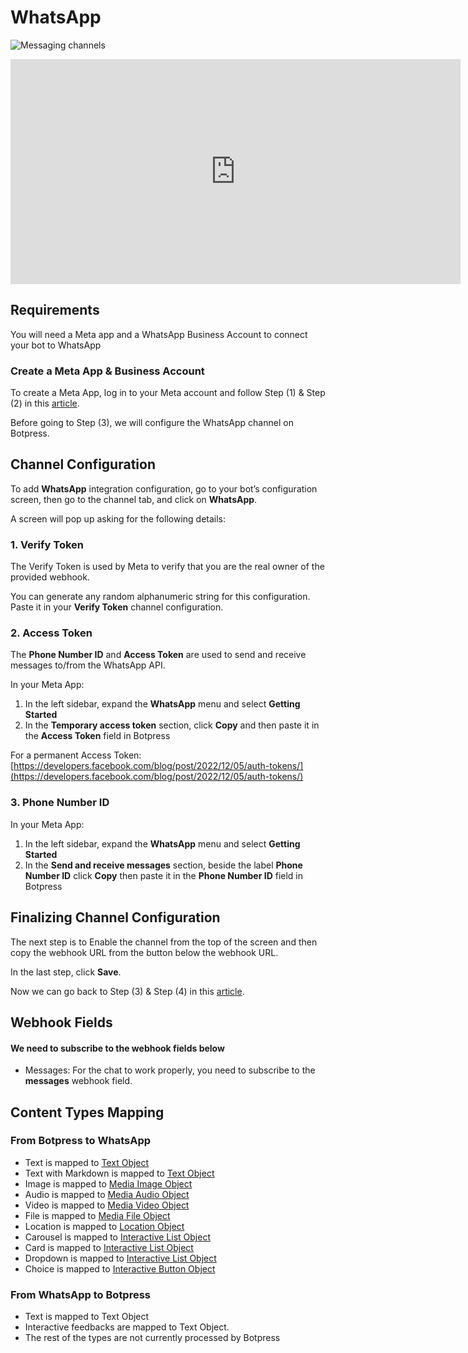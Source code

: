 # WhatsApp

![Messaging channels](/docs/content/whatsapp-banner.png)

<iframe
  data-youtube-iframe
  width="720"
  height="360"
  src="https://www.youtube.com/embed/LQd1iGJLj58"
  title="YouTube video player"
  frameborder="0"
  allow="accelerometer; autoplay; clipboard-write; encrypted-media; gyroscope; picture-in-picture; web-share"
  allowfullscreen
></iframe>

## Requirements

You will need a Meta app and a WhatsApp Business Account to connect your bot to WhatsApp

### Create a Meta App & Business Account

To create a Meta App, log in to your Meta account and follow Step (1) & Step (2) in this [article](https://developers.facebook.com/docs/whatsapp/cloud-api/get-started#set-up-developer-assets).

Before going to Step (3), we will configure the WhatsApp channel on Botpress.

## Channel Configuration

To add **WhatsApp** integration configuration, go to your bot’s configuration screen, then go to the channel tab, and click on **WhatsApp**.

A screen will pop up asking for the following details:

### 1. Verify Token

The Verify Token is used by Meta to verify that you are the real owner of the provided webhook.

You can generate any random alphanumeric string for this configuration. Paste it in your **Verify Token** channel configuration.

### 2. Access Token

The **Phone Number ID** and **Access Token** are used to send and receive messages to/from the WhatsApp API.

In your Meta App:

1.  In the left sidebar, expand the **WhatsApp** menu and select **Getting Started**
2.  In the **Temporary access token** section, click **Copy** and then paste it in the **Access Token** field in Botpress

For a permanent Access Token: [https://developers.facebook.com/blog/post/2022/12/05/auth-tokens/](https://developers.facebook.com/blog/post/2022/12/05/auth-tokens/)

### 3. Phone Number ID

In your Meta App:

1.  In the left sidebar, expand the **WhatsApp** menu and select **Getting Started**
2.  In the **Send and receive messages** section, beside the label **Phone Number ID** click **Copy** then paste it in the **Phone Number ID** field in Botpress

## Finalizing Channel Configuration

The next step is to Enable the channel from the top of the screen and then copy the webhook URL from the button below the webhook URL.

In the last step, click **Save**.

Now we can go back to Step (3) & Step (4) in this [article](https://developers.facebook.com/docs/whatsapp/cloud-api/get-started#set-up-developer-assets).

## Webhook Fields

#### We need to subscribe to the webhook fields below

- Messages: For the chat to work properly, you need to subscribe to the **messages** webhook field.

## Content Types Mapping

### From Botpress to WhatsApp

- Text is mapped to [Text Object](https://developers.facebook.com/docs/whatsapp/cloud-api/reference/messages#text-object)
- Text with Markdown is mapped to [Text Object](https://developers.facebook.com/docs/whatsapp/cloud-api/reference/messages#text-object)
- Image is mapped to [Media Image Object](https://developers.facebook.com/docs/whatsapp/cloud-api/reference/messages#media-object)
- Audio is mapped to [Media Audio Object](https://developers.facebook.com/docs/whatsapp/cloud-api/reference/messages#media-object)
- Video is mapped to [Media Video Object](https://developers.facebook.com/docs/whatsapp/cloud-api/reference/messages#media-object)
- File is mapped to [Media File Object](https://developers.facebook.com/docs/whatsapp/cloud-api/reference/messages#media-object)
- Location is mapped to [Location Object](https://developers.facebook.com/docs/whatsapp/cloud-api/reference/messages#location-object)
- Carousel is mapped to [Interactive List Object](https://developers.facebook.com/docs/whatsapp/cloud-api/reference/messages#interactive-object)
- Card is mapped to [Interactive List Object](https://developers.facebook.com/docs/whatsapp/cloud-api/reference/messages#interactive-object)
- Dropdown is mapped to [Interactive List Object](https://developers.facebook.com/docs/whatsapp/cloud-api/reference/messages#interactive-object)
- Choice is mapped to [Interactive Button Object](https://developers.facebook.com/docs/whatsapp/cloud-api/reference/messages#interactive-object)

### From WhatsApp to Botpress

- Text is mapped to Text Object
- Interactive feedbacks are mapped to Text Object.
- The rest of the types are not currently processed by Botpress
